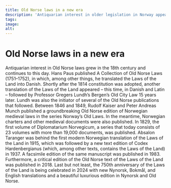 ```yaml
---
title: Old Norse laws in a new era
description: 'Antiquarian interest in older legislation in Norway appeared already in the 18th century.'
tags:
image: 
alt: 
---
```



# Old Norse laws in a new era

<Container stil="initial side">
    Antiquarian interest in Old Norse laws grew in the 18th century and continues to this day. 
    Hans Paus published A Collection of Old Norse Laws (1751–1752), in which, among other things, he translated the Laws of the Land into Danish. 
    Shortly after the 1814 constitution was adopted, another translation of the Laws of the Land appeared – this time, in Danish and Latin – followed by Professor Gregers Lundh’s Bergen’s Old City Law 15 years later. 
    Lundh was also the initiator of several of the Old Norse publications that followed. 
    Between 1846 and 1849, Rudolf Kaiser and Peter Andreas Munch published a groundbreaking Old Norse edition of Norwegian medieval laws in the series Norway’s Old Laws. 
    In the meantime, Norwegian charters and other medieval documents were also published. 
    In 1829, the first volume of Diplomatarium Norvegicum, a series that today consists of 23 volumes with more than 19,000 documents, was published. 
    Absalon Taranger was behind the first modern Norwegian translation of the Laws of the Land in 1915, which was followed by a new text edition of Codex Hardenbergianus (which, among other texts, contains the Laws of the Land) in 1937. 
    A facsimile edition of the same manuscript was published in 1983. 
    Furthermore, a critical edition of the Old Norse text of the Laws of the Land was published in 2018. 
    Last but not least, the 750th anniversary of the Laws of the Land is being celebrated in 2024 with new Nynorsk, Bokmål, and English translations and a beautiful luxurious edition in Nynorsk and Old Norse.
</Container>

<Work id="ubb-ms-0081-a" />
<Spacer height={170}/>

